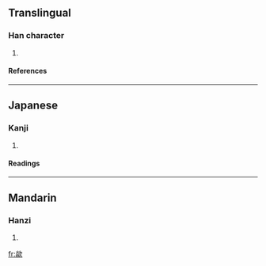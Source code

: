 ==Translingual==
===Han character===
{{Han char|rn=76|rad=欠|as=12|sn=16|four=|canj=火火弓人 (FFNO), X火火弓人 (XFFNO)}}
# {{defn|Han|sort=欠12}}
====References====
{{Han ref|kx=0572.160|dkj=16202|dj=0960.150|hdz=32151.120|uh=6B58|ud=27480}}

----
==Japanese==
===Kanji===
{{ja-kanji|grade=|rs=欠12}}
# {{defn|Japanese}} 
====Readings====
{{ja-readings|on=[[くつ]] (kutsu), [[くち]] (kuchi)|kun=}}

----
==Mandarin==
===Hanzi===
{{cmn-hanzi|pin=[[xū]] ([[xu1]])|wg=hsü<sup>1</sup>}}
# {{defn|Mandarin}}

[[fr:歘]]